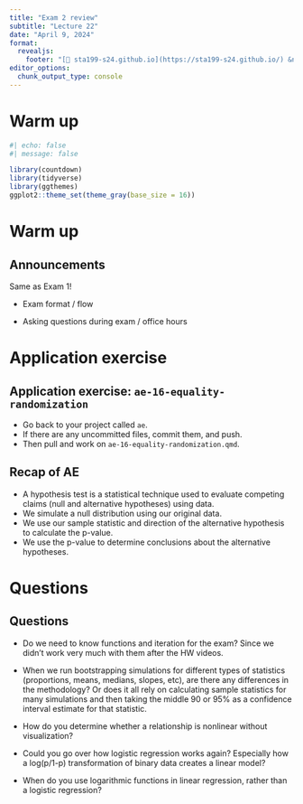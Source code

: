 ```yaml
---
title: "Exam 2 review"
subtitle: "Lecture 22"
date: "April 9, 2024"
format: 
  revealjs:
    footer: "[🔗 sta199-s24.github.io](https://sta199-s24.github.io/) &nbsp;·&nbsp; [❓ Ask on Ed](https://edstem.org/us/courses/50730)"
editor_options: 
  chunk_output_type: console
---
```


# Warm up

```r
#| echo: false
#| message: false

library(countdown)
library(tidyverse)
library(ggthemes)
ggplot2::theme_set(theme_gray(base_size = 16))
```

# Warm up

## Announcements

Same as Exam 1!

-   Exam format / flow

-   Asking questions during exam / office hours 

# Application exercise

## Application exercise: `ae-16-equality-randomization` {.smaller}

::: appex
-   Go back to your project called `ae`.
-   If there are any uncommitted files, commit them, and push.
-   Then pull and work on `ae-16-equality-randomization.qmd`.
:::

## Recap of AE {.smaller}

-   A hypothesis test is a statistical technique used to evaluate competing claims (null and alternative hypotheses) using data.
-   We simulate a null distribution using our original data.
-   We use our sample statistic and direction of the alternative hypothesis to calculate the p-value.
-   We use the p-value to determine conclusions about the alternative hypotheses.

# Questions

## Questions {.smaller}

::: incremental
- Do we need to know functions and iteration for the exam? Since we didn’t work very much with them after the HW videos.

- When we run bootstrapping simulations for different types of statistics (proportions, means, medians, slopes, etc), are there any differences in the methodology? Or does it all rely on calculating sample statistics for many simulations and then taking the middle 90 or 95% as a confidence interval estimate for that statistic.

- How do you determine whether a relationship is nonlinear without visualization?

- Could you go over how logistic regression works again? Especially how a log(p/1-p) transformation of binary data creates a linear model?

- When do you use logarithmic functions in linear regression, rather than a logistic regression?
:::
